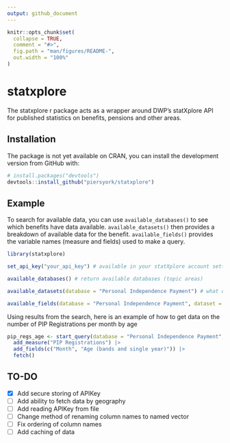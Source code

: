 ```yaml
---
output: github_document
---
```


<!-- README.md is generated from README.Rmd. Please edit that file -->

```r
knitr::opts_chunk$set(
  collapse = TRUE,
  comment = "#>",
  fig.path = "man/figures/README-",
  out.width = "100%"
)
```

# statxplore

<!-- badges: start -->
<!-- badges: end -->

The statxplore r package acts as a wrapper around DWP's statXplore API for published statistics on benefits, pensions and other areas.

## Installation

The package is not yet available on CRAN, you can install the development version from GitHub with:

``` r
# install.packages("devtools")
devtools::install_github("piersyork/statxplore")
```

## Example
To search for available data, you can use `available_databases()` to see which benefits have data available. `available_datasets()` then provides a breakdown of available data for the benefit. `available_fields()` provides the variable names (measure and fields) used to make a query.

```r
library(statxplore)

set_api_key("your_api_key") # available in your statXplore account settings

available_databases() # return available databases (topic areas) 

available_datasets(database = "Personal Independence Payment") # what datasets are available for the database

available_fields(database = "Personal Independence Payment", dataset = "PIP Registrations") # what are the avilable measure and fileds

```


Using results from the search, here is an example of how to get data on the number of PIP Registrations per month by age

```r

pip_regs_age <- start_query(database = "Personal Independence Payment", dataset = "PIP Registrations") |>
  add_measure("PIP Registrations") |>
  add_fields(c("Month", "Age (bands and single year)")) |>
  fetch()

```

## TO-DO
- [x] Add secure storing of APIKey 
- [ ] Add ability to fetch data by geography
- [ ] Add reading APIKey from file
- [ ] Change method of renaming column names to named vector
- [ ] Fix ordering of column names
- [ ] Add caching of data

